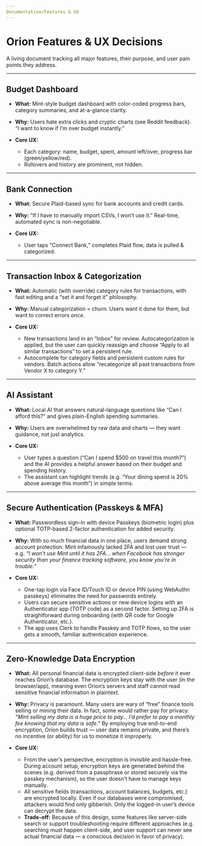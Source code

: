 ```yaml
---
Documentation/Features & UX
---
```


# Orion Features & UX Decisions

A living document tracking all major features, their purpose, and user pain points they address.

---

## Budget Dashboard

* **What:**
  Mint-style budget dashboard with color-coded progress bars, category summaries, and at-a-glance clarity.
* **Why:**
  Users hate extra clicks and cryptic charts (see Reddit feedback). “I want to know if I’m over budget instantly.”
* **Core UX:**

  * Each category: name, budget, spent, amount left/over, progress bar (green/yellow/red).
  * Rollovers and history are prominent, not hidden.

---

## Bank Connection

* **What:**
  Secure Plaid-based sync for bank accounts and credit cards.
* **Why:**
  “If I have to manually import CSVs, I won’t use it.” Real-time, automated sync is non-negotiable.
* **Core UX:**

  * User taps “Connect Bank,” completes Plaid flow, data is pulled & categorized.

---

## Transaction Inbox & Categorization

* **What:**
  Automatic (with override) category rules for transactions, with fast editing and a “set it and forget it” philosophy.
* **Why:**
  Manual categorization = churn. Users want it done for them, but want to correct errors *once*.
* **Core UX:**

  * New transactions land in an “Inbox” for review. Autocategorization is applied, but the user can quickly reassign and choose “Apply to all similar transactions” to set a persistent rule.
  * Autocomplete for category fields and persistent custom rules for vendors. Batch actions allow “recategorize all past transactions from Vendor X to category Y.”

---

## AI Assistant

* **What:**
  Local AI that answers natural-language questions like “Can I afford this?” and gives plain-English spending summaries.
* **Why:**
  Users are overwhelmed by raw data and charts — they want guidance, not just analytics.
* **Core UX:**

  * User types a question (“Can I spend \$500 on travel this month?”) and the AI provides a helpful answer based on their budget and spending history.
  * The assistant can highlight trends (e.g. “Your dining spend is 20% above average this month”) in simple terms.

---

## Secure Authentication (Passkeys & MFA)

* **What:**
  Passwordless sign-in with device Passkeys (biometric login) plus optional TOTP-based 2-factor authentication for added security.
* **Why:**
  With so much financial data in one place, users demand strong account protection. Mint infamously lacked 2FA and lost user trust — e.g. *“I won’t use Mint until it has 2FA… when Facebook has stronger security than your finance tracking software, you know you’re in trouble.”*
* **Core UX:**

  * One-tap login via Face ID/Touch ID or device PIN (using WebAuthn passkeys) eliminates the need for passwords entirely.
  * Users can secure sensitive actions or new device logins with an Authenticator app (TOTP code) as a second factor. Setting up 2FA is straightforward during onboarding (with QR code for Google Authenticator, etc.).
  * The app uses Clerk to handle Passkey and TOTP flows, so the user gets a smooth, familiar authentication experience.

---

## Zero-Knowledge Data Encryption

* **What:**
  All personal financial data is encrypted client-side *before* it ever reaches Orion’s database. The encryption keys stay with the user (in the browser/app), meaning even Orion’s servers and staff cannot read sensitive financial information in plaintext.
* **Why:**
  Privacy is paramount. Many users are wary of “free” finance tools selling or mining their data. In fact, some would rather pay for privacy: *“Mint selling my data is a huge price to pay… I’d prefer to pay a monthly fee knowing that my data is safe.”* By employing true end-to-end encryption, Orion builds trust — user data remains private, and there’s no incentive (or ability) for us to monetize it improperly.
* **Core UX:**

  * From the user’s perspective, encryption is invisible and hassle-free. During account setup, encryption keys are generated behind the scenes (e.g. derived from a passphrase or stored securely via the passkey mechanism), so the user doesn’t have to manage keys manually.
  * All sensitive fields (transactions, account balances, budgets, etc.) are encrypted locally. Even if our databases were compromised, attackers would find only gibberish. Only the logged-in user’s device can decrypt the data.
  * **Trade-off:** Because of this design, some features like server-side search or support troubleshooting require different approaches (e.g. searching must happen client-side, and user support can never see actual financial data — a conscious decision in favor of privacy).
